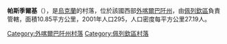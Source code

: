 {{coord|48|49|42|N|22|30|3|E|scale:100000|display=title}}

'''帕斯季爾基'''（{{lang-uk|Пастілки}}），是[[烏克蘭|烏克蘭]]的村落，位於該國西部[[外喀爾巴阡州|外喀爾巴阡州]]，由[[佩列欽區|佩列欽區]]負責管轄，面積10.85平方公里，2001年人口295，人口密度每平方公里27.19人。

{{DEFAULTSORT:Пастілки}}

[[Category:外喀爾巴阡州村落|Category:外喀爾巴阡州村落]]
[[Category:佩列欽區村落|Category:佩列欽區村落]]


{{Zakarpattia-geo-stub}}